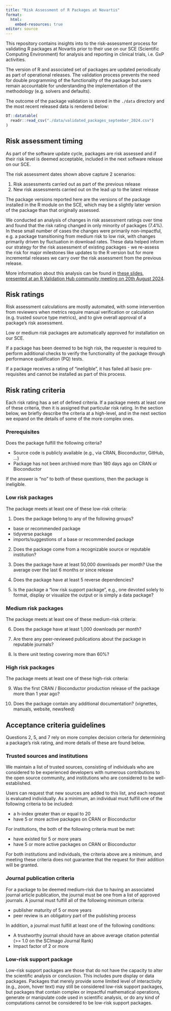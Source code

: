 ```yaml
---
title: "Risk Assessment of R Packages at Novartis"
format:
  html:
    embed-resources: true
editor: source
---
```


This repository contains insights into to the risk-assessment process for validating R packages at Novartis prior to their use on our SCE (Scientific Computing Environment) for analysis and reporting in clinical trials, i.e. GxP activities.

The version of R and associated set of packages are updated periodically as part of operational releases. The validation process prevents the need for double programming of the functionality of the package but users remain accountable for understanding the implementation of the methodology (e.g. solvers and defaults).

The outcome of the package validation is stored in the `./data` directory and the most recent released data is rendered below:

```r
DT::datatable(
  readr::read_csv("./data/validated_packages_september_2024.csv")
)
```

## Risk assessment timing

As part of the software update cycle, packages are risk assessed and if their risk level is deemed acceptable, included in the next software release on our SCE.

The risk assessment dates shown above capture 2 scenarios:

1. Risk assessments carried out as part of the previous release
2. New risk assessments carried out on the lead up to the latest release

The package versions reported here are the versions of the package installed in the R module on the SCE, which may be a slightly later version of the package than that originally assessed.  

We conducted an analysis of changes in risk assessment ratings over time and found that the risk rating changed in only minority of packages (7.4%). In these small number of cases the changes were primarily non-impactful, e.g. a package transitioning from medium risk to low risk, with changes primarily driven by fluctuation in download rates. These data helped inform our strategy for the risk assessment of existing packages - we re-assess the risk for major milestones like updates to the R version but for more incremental releases we carry over the risk assessment from the previous release. 

More information about this analysis can be found in [these slides, presented at an R Validation Hub community meeting on 20th August 2024](./ratings_over_time.pdf). 

## Risk ratings

Risk assessment calculations are mostly automated, with some intervention from reviewers when metrics require manual verification or calculation (e.g. trusted source type metrics), and to give overall approval of a package's risk assessment.

Low or medium risk packages are automatically approved for installation on our SCE.

If a package has been deemed to be high risk, the requester is required to perform additional checks to verify the functionality of the package through performance qualification (PQ) tests. 

If a package receives a rating of "ineligible", it has failed all basic pre-requisites and cannot be installed as part of this process. 

## Risk rating criteria

Each risk rating has a set of defined criteria. If a package meets at least one of these criteria, then it is assigned that particular risk rating.
In the section below, we briefly describe the criteria at a high-level, and in the next section we expand on the details of some of the more complex ones.

### Prerequisites

Does the package fulfill the following criteria?

* Source code is publicly available (e.g., via CRAN, Bioconductor, GitHub, ...)
*	Package has not been archived more than 180 days ago on CRAN or Bioconductor


If the answer is "no" to both of these questions, then the package is ineligible. 

### Low risk packages

The package meets at least one of these low-risk criteria:

1. Does the package belong to any of the following groups?

  * base or recommended package
  * tidyverse package
  * imports/suggestions of a base or recommended package

2. Does the package come from a recognizable source or reputable institution? 

3. Does the package have at least 50,000 downloads per month?  Use the average over the last 6 months or since release
    
4. Does the package have at least 5 reverse dependencies?

5. Is the package a "low risk support package", e.g., one devoted solely to format, display or visualize the output or is simply a data package?

### Medium risk packages

The package meets at least one of these medium-risk criteria:

6. Does the package have at least 1,000 downloads per month?

7. Are there any peer-reviewed publications about the package in reputable journals?

8. Is there unit testing covering more than 60%?

### High risk packages

The package meets at least one of these high-risk criteria:

9. Was the first CRAN / Bioconductor production release of the package more than 1 year ago?

10. Does the package contain any additional documentation? (vignettes, manuals, website, newsfeed)

## Acceptance criteria guidelines

Questions 2, 5, and 7 rely on more complex decision criteria for determining a package's risk rating, and more details of these are found below.

### Trusted sources and institutions

We maintain a list of trusted sources, consisting of individuals who are considered to be experienced developers with numerous contributions to the open source community, and institutions who are considered to be well-established.  

Users can request that new sources are added to this list, and each request is evaluated individually.  As a minimum, an individual must fulfill one of the following criteria to be included:

* a h-index greater than or equal to 20
* have 5 or more active packages on CRAN or Bioconductor

For institutions, the both of the following criteria must be met:

* have existed for 5 or more years
* have 5 or more active packages on CRAN or Bioconductor

For both institutions and individuals, the criteria above are a minimum, and meeting these criteria does not guarantee that the request for their addition will be granted.

### Journal publication criteria

For a package to be deemed medium-risk due to having an associated journal article publication, the journal must be one from a list of approved journals.  A journal must fulfill all of the following minimum criteria:

* publisher maturity of 5 or more years
* peer review is an obligatory part of the publishing process

In addition, a journal must fulfill at least one of the following conditions:

* A trustworthy journal should have an above average citation potential (>= 1.0 on the SCImago Journal Rank)
* Impact factor of 2 or more

### Low-risk support package

Low-risk support packages are those that do not have the capacity to alter the scientific analysis or conclusion. This includes pure display or data packages.  Packages that merely provide some limited level of interactivity (e.g., zoom, hover text) may still be considered low-risk support packages, but packages that contain complex or impactful mathematical operations, generate or manipulate code used in scientific analysis, or do any kind of computations cannot be considered to be low-risk support packages.
